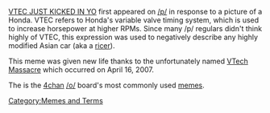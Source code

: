 [[VTEC JUST KICKED IN YO]] first appeared on [[/p/]] in response to a picture of a Honda. VTEC refers to Honda's variable valve timing system, which is used to increase horsepower at higher RPMs. Since many /p/ regulars didn't think highly of VTEC, this expression was used to negatively describe any highly modified Asian car (aka a [[ricer]]).

This meme was given new life thanks to the unfortunately named [[VTech Massacre]] which occurred on April 16, 2007.

The is the [[4chan]] [[/o/]] board's most commonly used [[meme]]s.

[[Category:Memes and Terms]]
